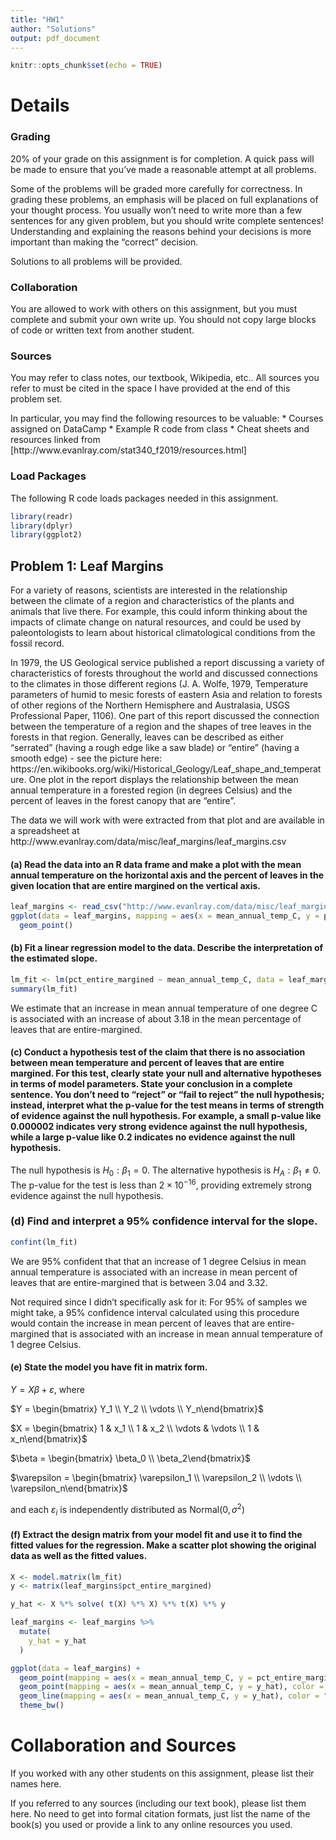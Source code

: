 ```yaml
---
title: "HW1"
author: "Solutions"
output: pdf_document
---
```


```r
knitr::opts_chunk$set(echo = TRUE)
```

# Details

### Grading

20% of your grade on this assignment is for completion.  A quick pass will be made to ensure that you've made a reasonable attempt at all problems.

Some of the problems will be graded more carefully for correctness.  In grading these problems, an emphasis will be placed on full explanations of your thought process.  You usually won't need to write more than a few sentences for any given problem, but you should write complete sentences!  Understanding and explaining the reasons behind your decisions is more important than making the "correct" decision.

Solutions to all problems will be provided.

### Collaboration

You are allowed to work with others on this assignment, but you must complete and submit your own write up.  You should not copy large blocks of code or written text from another student.

### Sources

You may refer to class notes, our textbook, Wikipedia, etc..  All sources you refer to must be cited in the space I have provided at the end of this problem set.

In particular, you may find the following resources to be valuable:
 * Courses assigned on DataCamp
 * Example R code from class
 * Cheat sheets and resources linked from [http://www.evanlray.com/stat340_f2019/resources.html]

### Load Packages

The following R code loads packages needed in this assignment.

```r
library(readr)
library(dplyr)
library(ggplot2)
```

## Problem 1: Leaf Margins

For a variety of reasons, scientists are interested in the relationship between the climate of a region and characteristics of the plants and animals that live there.  For example, this could inform thinking about the impacts of climate change on natural resources, and could be used by paleontologists to learn about historical climatological conditions from the fossil record.

In 1979, the US Geological service published a report discussing a variety of characteristics of forests throughout the world and discussed connections to the climates in those different regions (J. A. Wolfe, 1979, Temperature parameters of humid to mesic forests of eastern Asia and relation to forests of other regions of the Northern Hemisphere and Australasia, USGS Professional Paper, 1106).  One part of this report discussed the connection between the temperature of a region and the shapes of tree leaves in the forests in that region.  Generally, leaves can be described as either "serrated" (having a rough edge like a saw blade) or "entire" (having a smooth edge) - see the picture here: https://en.wikibooks.org/wiki/Historical_Geology/Leaf_shape_and_temperature.  One plot in the report displays the relationship between the mean annual temperature in a forested region (in degrees Celsius) and the percent of leaves in the forest canopy that are "entire".

The data we will work with were extracted from that plot and are available in a spreadsheet at http://www.evanlray.com/data/misc/leaf_margins/leaf_margins.csv

#### (a) Read the data into an R data frame and make a plot with the mean annual temperature on the horizontal axis and the percent of leaves in the given location that are entire margined on the vertical axis.

```r
leaf_margins <- read_csv("http://www.evanlray.com/data/misc/leaf_margins/leaf_margins.csv")
ggplot(data = leaf_margins, mapping = aes(x = mean_annual_temp_C, y = pct_entire_margined)) +
  geom_point()
```

#### (b) Fit a linear regression model to the data.  Describe the interpretation of the estimated slope.

```r
lm_fit <- lm(pct_entire_margined ~ mean_annual_temp_C, data = leaf_margins)
summary(lm_fit)
```

We estimate that an increase in mean annual temperature of one degree C is associated with an increase of about 3.18 in the mean percentage of leaves that are entire-margined.

#### (c) Conduct a hypothesis test of the claim that there is no association between mean temperature and percent of leaves that are entire margined.  For this test, clearly state your null and alternative hypotheses in terms of model parameters.  State your conclusion in a complete sentence.  You don't need to "reject" or "fail to reject" the null hypothesis; instead, interpret what the p-value for the test means in terms of strength of evidence against the null hypothesis.  For example, a small p-value like 0.000002 indicates very strong evidence against the null hypothesis, while a large p-value like 0.2 indicates no evidence against the null hypothesis.

The null hypothesis is $H_0: \beta_1 = 0$.  The alternative hypothesis is $H_A: \beta_1 \neq 0$.  The p-value for the test is less than $2 \times 10^{-16}$, providing extremely strong evidence against the null hypothesis.

### (d) Find and interpret a 95% confidence interval for the slope.

```r
confint(lm_fit)
```

We are 95% confident that that an increase of 1 degree Celsius in mean annual temperature is associated with an increase in mean percent of leaves that are entire-margined that is between 3.04 and 3.32.

Not required since I didn't specifically ask for it: For 95% of samples we might take, a 95% confidence interval calculated using this procedure would contain the increase in mean percent of leaves that are entire-margined that is associated with an increase in mean annual temperature of 1 degree Celsius.

#### (e) State the model you have fit in matrix form.

$Y = X \beta + \varepsilon$, where

$Y = \begin{bmatrix} Y_1 \\ Y_2 \\ \vdots \\ Y_n\end{bmatrix}$

$X = \begin{bmatrix} 1 &  x_1 \\ 1 & x_2 \\ \vdots & \vdots \\ 1 & x_n\end{bmatrix}$

$\beta = \begin{bmatrix} \beta_0 \\ \beta_2\end{bmatrix}$

$\varepsilon = \begin{bmatrix} \varepsilon_1 \\ \varepsilon_2 \\ \vdots \\ \varepsilon_n\end{bmatrix}$

and each $\varepsilon_i$ is independently distributed as Normal$(0, \sigma^2)$

#### (f) Extract the design matrix from your model fit and use it to find the fitted values for the regression.  Make a scatter plot showing the original data as well as the fitted values.

```r
X <- model.matrix(lm_fit)
y <- matrix(leaf_margins$pct_entire_margined)

y_hat <- X %*% solve( t(X) %*% X) %*% t(X) %*% y

leaf_margins <- leaf_margins %>%
  mutate(
    y_hat = y_hat
  )

ggplot(data = leaf_margins) +
  geom_point(mapping = aes(x = mean_annual_temp_C, y = pct_entire_margined)) +
  geom_point(mapping = aes(x = mean_annual_temp_C, y = y_hat), color = "cornflowerblue") +
  geom_line(mapping = aes(x = mean_annual_temp_C, y = y_hat), color = "cornflowerblue") +
  theme_bw()
```

# Collaboration and Sources

If you worked with any other students on this assignment, please list their names here.



If you referred to any sources (including our text book), please list them here.  No need to get into formal citation formats, just list the name of the book(s) you used or provide a link to any online resources you used.



